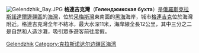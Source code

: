 [[Image:Gelendzhik_Bay.JPG|thumb]]
'''格連吉克灣'''（'''Геленджикская бухта'''）是[[俄羅斯|俄羅斯]][[克拉斯諾達爾邊疆區|克拉斯諾達爾邊疆區]]的[[海灣|海灣]]，位於[[采梅斯灣|采梅斯灣]]東南面的[[黑海|黑海]]海岸，城市[[格連吉克|格連吉克]]位於海灣附近。格連吉克灣全年不結冰，最大水深11米，海岸線全長12公里，其中三分之二是自然和人造沙灘，吸引眾多遊客前往度假。

{{coord|44|34|06|N|38|02|58|E|type:waterbody|display=title}}
{{Russia-geo-stub}}
{{DEFAULTSORT:Геленджикская бухта}}
[[Category:黑海|Gelendzhik]]
[[Category:克拉斯诺达尔边疆区海湾|Category:克拉斯诺达尔边疆区海湾]]